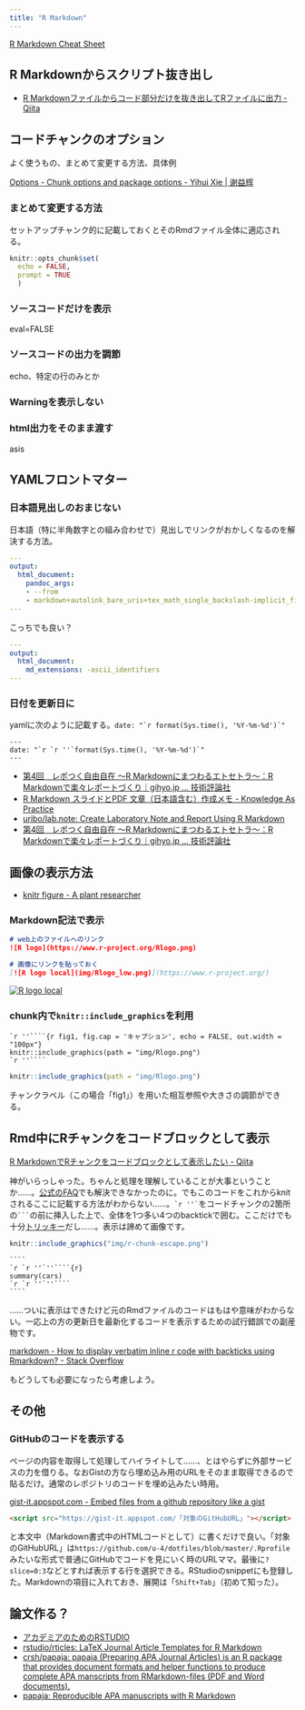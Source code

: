 ```yaml
---
title: "R Markdown"
---
```


[R Markdown Cheat Sheet](https://github.com/rstudio/cheatsheets/raw/master/rmarkdown-2.0.pdf)

## R Markdownからスクリプト抜き出し

- [R Markdownファイルからコード部分だけを抜き出してRファイルに出力 - Qiita](https://qiita.com/kazutan/items/eea17a76d095a9f81768)



## コードチャンクのオプション

よく使うもの、まとめて変更する方法、具体例

[Options - Chunk options and package options - Yihui Xie | 谢益辉](https://yihui.name/knitr/options/)

### まとめて変更する方法

セットアップチャンク的に記載しておくとそのRmdファイル全体に適応される。

```r
knitr::opts_chunk$set(
  echo = FALSE,
  prompt = TRUE
  )
```

### ソースコードだけを表示

eval=FALSE

### ソースコードの出力を調節

echo、特定の行のみとか

### Warningを表示しない


### html出力をそのまま渡す

asis

## YAMLフロントマター

### 日本語見出しのおまじない

日本語（特に半角数字との組み合わせで）見出しでリンクがおかしくなるのを解決する方法。

```YAML
---
output:
  html_document:
    pandoc_args:
    - --from
    - markdown+autolink_bare_uris+tex_math_single_backslash-implicit_figures
---
```

こっちでも良い？

```YAML
---
output:
  html_document:
    md_extensions: -ascii_identifiers
---
```


### 日付を更新日に

yamlに次のように記載する。``date: "`r
format(Sys.time(), '%Y-%m-%d')`" ``

```
---
date: "`r `r ''`format(Sys.time(), '%Y-%m-%d')`"
---
```

- [第4回　レポつく自由自在 ～R Markdownにまつわるエトセトラ～：R Markdownで楽々レポートづくり｜gihyo.jp … 技術評論社](http://gihyo.jp/admin/serial/01/r-markdown/0004?page=2)
- [R Markdown スライドとPDF 文章（日本語含む）作成メモ - Knowledge As Practice](https://hikaru1122.hatenadiary.jp/entry/rmarkdown)
- [uribo/lab.note: Create Laboratory Note and Report Using R Markdown](https://github.com/uribo/lab.note)
- [第4回　レポつく自由自在 ～R Markdownにまつわるエトセトラ～：R Markdownで楽々レポートづくり｜gihyo.jp … 技術評論社](http://gihyo.jp/admin/serial/01/r-markdown/0004?page=3)


## 画像の表示方法

- [knitr figure - A plant researcher](https://keachmurakami.github.io/page/2016/08/05/knitr-figure/)

### Markdown記法で表示

```markdown
# web上のファイルへのリンク
![R logo](https://www.r-project.org/Rlogo.png)

# 画像にリンクを貼っておく
[![R logo local](img/Rlogo_low.png)](https://www.r-project.org/)
```


[![R logo local](img/Rlogo_low.png)](https://www.r-project.org/)

### chunk内で`knitr::include_graphics`を利用

````
`r ''````{r fig1, fig.cap = 'キャプション', echo = FALSE, out.width = "100px"}
knitr::include_graphics(path = "img/Rlogo.png")
`r ''````
````

```r
knitr::include_graphics(path = "img/Rlogo.png")
```

チャンクラベル（この場合「fig1」）を用いた相互参照や大きさの調節ができる。

## Rmd中にRチャンクをコードブロックとして表示

[R MarkdownでRチャンクをコードブロックとして表示したい - Qiita](https://qiita.com/kazutan/items/fb655efd363a3d9aa865)

神がいらっしゃった。ちゃんと処理を理解していることが大事ということか……。[公式のFAQ](https://yihui.name/knitr/faq/)でも解決できなかったのに。でもこのコードをこれからknitされるここに記載する方法がわからない……。`` `r
''` ``をコードチャンクの2箇所の```` ``` ````の前に挿入した上で、全体を1つ多い4つのbacktickで囲む。ここだけでも十分[トリッキー](https://yihui.name/en/2017/11/knitr-verbatim-code-chunk/)だし……。表示は諦めて画像です。

```r
knitr::include_graphics("img/r-chunk-escape.png")
```

`````
````
`r `r ''`''````{r}
summary(cars)
`r `r ''`''````
````
`````

……ついに表示はできたけど元のRmdファイルのコードはもはや意味がわからない。一応上の方の更新日を最新化するコードを表示するための試行錯誤での副産物です。

[markdown - How to display verbatim inline r code with backticks using Rmarkdown? - Stack Overflow](https://stackoverflow.com/questions/20409172/how-to-display-verbatim-inline-r-code-with-backticks-using-rmarkdown)

もどうしても必要になったら考慮しよう。

## その他

### GitHubのコードを表示する

ページの内容を取得して処理してハイライトして……、とはやらずに外部サービスの力を借りる。なおGistの方なら埋め込み用のURLをそのまま取得できるので貼るだけ。通常のレポジトリのコードを埋め込みたい時用。

[gist-it.appspot.com - Embed files from a github repository like a gist](https://gist-it.appspot.com/)

```markdown
<script src="https://gist-it.appspot.com/「対象のGitHubURL」"></script>
```

と本文中（Markdown書式中のHTMLコードとして）に書くだけで良い。「対象のGitHubURL」は`https://github.com/u-4/dotfiles/blob/master/.Rprofile`みたいな形式で普通にGitHubでコードを見にいく時のURLママ。最後に`?slice=0:3`などとすれば表示する行を選択できる。RStudioのsnippetにも登録した。Markdownの項目に入れておき、展開は「`Shift+Tab`」（初めて知った）。

<script src="https://gist-it.appspot.com/https://github.com/u-4/dotfiles/blob/master/.Rprofile?slice=0:3"></script>

## 論文作る？

- [アカデミアのためのRSTUDIO](https://ytake2.github.io/create.manuscript/RStudio_for_Academia.html)
- [rstudio/rticles: LaTeX Journal Article Templates for R Markdown](https://github.com/rstudio/rticles)
- [crsh/papaja: papaja (Preparing APA Journal Articles) is an R package that provides document formats and helper functions to produce complete APA manscripts from RMarkdown-files (PDF and Word documents).](https://github.com/crsh/papaja)
- [papaja: Reproducible APA manuscripts with R Markdown](https://crsh.github.io/papaja_man/)


